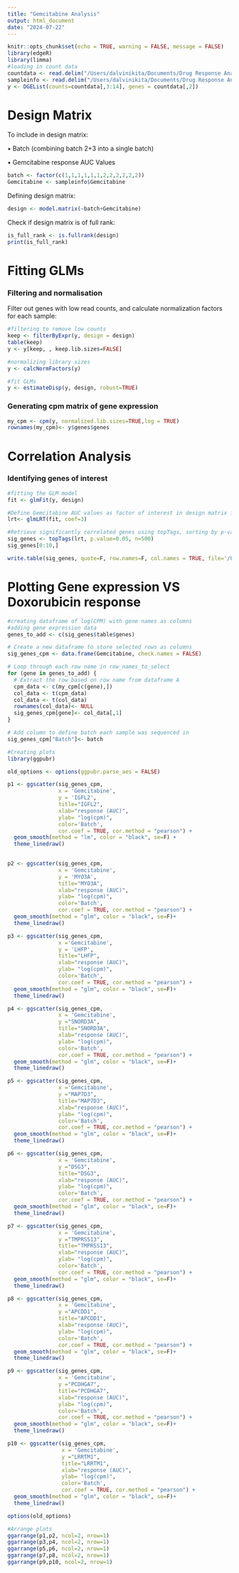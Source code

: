 ```yaml
---
title: "Gemcitabine Analysis"
output: html_document
date: "2024-07-22"
---
```


```r
knitr::opts_chunk$set(echo = TRUE, warning = FALSE, message = FALSE)
library(edgeR)
library(limma)
#loading in count data
countdata <- read.delim("/Users/dalvinikita/Documents/Drug Response Analysis/countsmatrix.tsv", check.names = FALSE, stringsAsFactors = FALSE)
sampleinfo <- read.delim("/Users/dalvinikita/Documents/Drug Response Analysis/SampleInfo.txt", check.names=FALSE, stringsAsFactors = TRUE)
y <- DGEList(counts=countdata[,3:14], genes = countdata[,2])
```

# Design Matrix 
To include in design matrix: 

• Batch (combining batch 2+3 into a single batch)

• Gemcitabine response AUC Values

```r
batch <- factor(c(1,1,1,1,1,1,2,2,2,2,2,2))
Gemcitabine <- sampleinfo$Gemcitabine
```

Defining design matrix:

```r
design <- model.matrix(~batch+Gemcitabine)
```

Check if design matrix is of full rank:
```r
is_full_rank <- is.fullrank(design)
print(is_full_rank)
```
# Fitting GLMs
### Filtering and normalisation
Filter out genes with low read counts, and calculate normalization factors for each sample:
```r
#filtering to remove low counts
keep <- filterByExpr(y, design = design)
table(keep)
y <- y[keep, , keep.lib.sizes=FALSE]

#normalizing library sizes
y <- calcNormFactors(y)

#fit GLMs
y <- estimateDisp(y, design, robust=TRUE)
```

### Generating cpm matrix of gene expression 
```r
my_cpm <- cpm(y, normalized.lib.sizes=TRUE,log = TRUE)
rownames(my_cpm)<- y$genes$genes
```

# Correlation Analysis
### Identifying genes of interest
```r
#fitting the GLM model
fit <- glmFit(y, design)

#Define Gemcitabine AUC values as factor of interest in design matrix for correlation analysis 
lrt<- glmLRT(fit, coef=3)

#Retrieve significantly correlated genes using topTags, sorting by p-value
sig_genes <- topTags(lrt, p.value=0.05, n=500)
sig_genes[0:10,]
```
```r
write.table(sig_genes, quote=F, row.names=F, col.names = TRUE, file='/Users/dalvinikita/Documents/Drug Response Analysis/gemcitabine_topGenes.txt', sep='\t')
```

# Plotting Gene expression VS Doxorubicin response 

```r
#creating dataframe of log(CPM) with gene names as columns 
#adding gene expression data 
genes_to_add <- c(sig_genes$table$genes)

# Create a new dataframe to store selected rows as columns
sig_genes_cpm <- data.frame(Gemcitabine, check.names = FALSE)

# Loop through each row name in row_names_to_select
for (gene in genes_to_add) {
  # Extract the row based on row name from dataframe A
  cpm_data <- c(my_cpm[c(gene),])
  col_data <- t(cpm_data)
  col_data <- t(col_data)
  rownames(col_data)<- NULL
  sig_genes_cpm[gene]<- col_data[,1]
}

# Add column to define batch each sample was sequenced in
sig_genes_cpm["Batch"]<- batch

#Creating plots
library(ggpubr)

old_options <- options(ggpubr.parse_aes = FALSE)

p1 <- ggscatter(sig_genes_cpm, 
                x = 'Gemcitabine', 
                y = 'IGFL2', 
                title="IGFL2", 
                xlab="response (AUC)", 
                ylab= "log(cpm)",
                color='Batch',
                cor.coef = TRUE, cor.method = "pearson") +
  geom_smooth(method = "lm", color = "black", se=F) +
  theme_linedraw()
  

p2 <- ggscatter(sig_genes_cpm, 
                x = 'Gemcitabine', 
                y = 'MYO3A', 
                title="MYO3A", 
                xlab="response (AUC)", 
                ylab= "log(cpm)",
                color='Batch',
                cor.coef = TRUE, cor.method = "pearson") +
  geom_smooth(method = "glm", color = "black", se=F)+
  theme_linedraw()

p3 <- ggscatter(sig_genes_cpm, 
                x ='Gemcitabine', 
                y = 'LHFP', 
                title="LHFP", 
                xlab="response (AUC)", 
                ylab= "log(cpm)",
                color='Batch',
                cor.coef = TRUE, cor.method = "pearson") +
  geom_smooth(method = "glm", color = "black", se=F)+
  theme_linedraw()

p4 <- ggscatter(sig_genes_cpm, 
                x = 'Gemcitabine', 
                y ="SNORD3A", 
                title="SNORD3A", 
                xlab="response (AUC)", 
                ylab= "log(cpm)",
                color='Batch',
                cor.coef = TRUE, cor.method = "pearson") +
  geom_smooth(method = "glm", color = "black", se=F)+
  theme_linedraw()

p5 <- ggscatter(sig_genes_cpm, 
                x ='Gemcitabine', 
                y ="MAP7D3", 
                title="MAP7D3",
                xlab="response (AUC)", 
                ylab= "log(cpm)",
                color='Batch',
                cor.coef = TRUE, cor.method = "pearson") +
  geom_smooth(method = "glm", color = "black", se=F)+
  theme_linedraw()

p6 <- ggscatter(sig_genes_cpm, 
                x = 'Gemcitabine', 
                y ="DSG3", 
                title="DSG3", 
                xlab="response (AUC)", 
                ylab= "log(cpm)",
                color='Batch',
                cor.coef = TRUE, cor.method = "pearson") +
  geom_smooth(method = "glm", color = "black", se=F)+
  theme_linedraw()

p7 <- ggscatter(sig_genes_cpm, 
                x = 'Gemcitabine', 
                y ="TMPRSS13", 
                title="TMPRSS13",
                xlab="response (AUC)", 
                ylab= "log(cpm)",
                color='Batch',
                cor.coef = TRUE, cor.method = "pearson") +
  geom_smooth(method = "glm", color = "black", se=F)+
  theme_linedraw()

p8 <- ggscatter(sig_genes_cpm, 
                x = 'Gemcitabine', 
                y ="APCDD1",
                title="APCDD1",
                xlab="response (AUC)", 
                ylab= "log(cpm)",
                color='Batch',
                cor.coef = TRUE, cor.method = "pearson") +
  geom_smooth(method = "glm", color = "black", se=F)+
  theme_linedraw()

p9 <- ggscatter(sig_genes_cpm, 
                x = 'Gemcitabine', 
                y ="PCDHGA7", 
                title="PCDHGA7",
                xlab="response (AUC)", 
                ylab= "log(cpm)",
                color='Batch',
                cor.coef = TRUE, cor.method = "pearson") +
  geom_smooth(method = "glm", color = "black", se=F)+
  theme_linedraw()

p10 <- ggscatter(sig_genes_cpm, 
                 x = 'Gemcitabine', 
                 y ="LRRTM1", 
                 title="LRRTM1",
                 xlab="response (AUC)",
                 ylab= "log(cpm)",
                 color='Batch',
                 cor.coef = TRUE, cor.method = "pearson") +
  geom_smooth(method = "glm", color = "black", se=F)+
  theme_linedraw()

options(old_options)

#Arrange plots
ggarrange(p1,p2, ncol=2, nrow=1)
ggarrange(p3,p4, ncol=2, nrow=1)
ggarrange(p5,p6, ncol=2, nrow=1)
ggarrange(p7,p8, ncol=2, nrow=1)
ggarrange(p9,p10, ncol=2, nrow=1)
```
